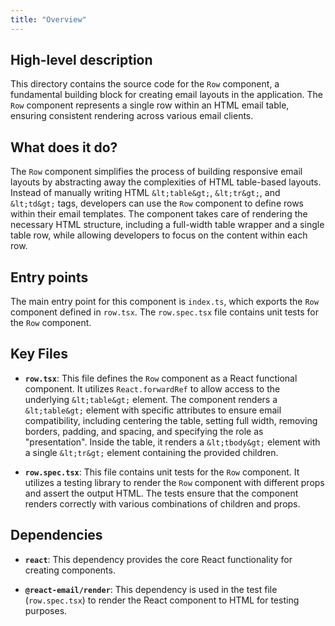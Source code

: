 ```yaml
---
title: "Overview"
---
```


## High-level description
This directory contains the source code for the `Row` component, a fundamental building block for creating email layouts in the application. The `Row` component represents a single row within an HTML email table, ensuring consistent rendering across various email clients.

## What does it do?
The `Row` component simplifies the process of building responsive email layouts by abstracting away the complexities of HTML table-based layouts. Instead of manually writing HTML `&lt;table&gt;`, `&lt;tr&gt;`, and `&lt;td&gt;` tags, developers can use the `Row` component to define rows within their email templates. The component takes care of rendering the necessary HTML structure, including a full-width table wrapper and a single table row, while allowing developers to focus on the content within each row.

## Entry points
The main entry point for this component is `index.ts`, which exports the `Row` component defined in `row.tsx`. The `row.spec.tsx` file contains unit tests for the `Row` component.

## Key Files
- **`row.tsx`**: This file defines the `Row` component as a React functional component. It utilizes `React.forwardRef` to allow access to the underlying `&lt;table&gt;` element. The component renders a `&lt;table&gt;` element with specific attributes to ensure email compatibility, including centering the table, setting full width, removing borders, padding, and spacing, and specifying the role as "presentation". Inside the table, it renders a `&lt;tbody&gt;` element with a single `&lt;tr&gt;` element containing the provided children.

- **`row.spec.tsx`**: This file contains unit tests for the `Row` component. It utilizes a testing library to render the `Row` component with different props and assert the output HTML. The tests ensure that the component renders correctly with various combinations of children and props.

## Dependencies
- **`react`**: This dependency provides the core React functionality for creating components.

- **`@react-email/render`**: This dependency is used in the test file (`row.spec.tsx`) to render the React component to HTML for testing purposes.
